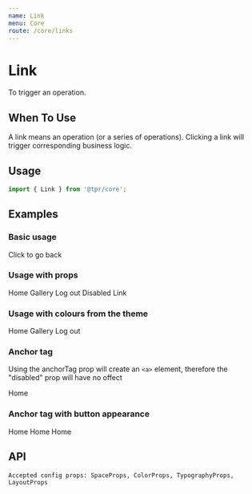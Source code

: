 ```yaml
---
name: Link
menu: Core
route: /core/links
---
```



# Link

To trigger an operation.

## When To Use

A link means an operation (or a series of operations). Clicking a link will trigger corresponding business logic.

## Usage

```js
import { Link } from '@tpr/core';
```

## Examples

### Basic usage

<Playground>
	<Link>Click to go back</Link>
</Playground>

### Usage with props

<Playground>
	<Link cfg={{ mr: 3 }}>Home</Link>
	<Link cfg={{ mr: 3 }}>Gallery</Link>
	<Link cfg={{ mr: 3 }} underline={true}>
		Log out
	</Link>
	<Link cfg={{ mr: 3 }} disabled>
		Disabled Link
	</Link>
</Playground>

### Usage with colours from the theme

<Playground>
	<Link cfg={{ mr: 3, color: 'danger.2' }}>Home</Link>
	<Link cfg={{ mr: 3, color: 'warning.1' }}>Gallery</Link>
	<Link cfg={{ mr: 3, color: 'success.1' }}>Log out</Link>
</Playground>

### Anchor tag

Using the anchorTag prop will create an `<a>` element, therefore the "disabled" prop will have no offect

<Playground>
	<Link
		cfg={{ mr: 3 }}
		anchorTag={true}
		href="http://www.google.com"
		target="_blank"
	>
		Home
	</Link>
</Playground>

### Anchor tag with button appearance

<Playground>
	<Link
		cfg={{ mr: 3 }}
		anchorTag={true}
		buttonAppearance={true}
		btnSize="large"
		href="http://www.google.com"
		target="_blank"
	>
		Home
	</Link>
	<Link
		cfg={{ mr: 3 }}
		anchorTag={true}
		buttonAppearance={true}
		btnSize="medium"
		intent="warning"
		href="http://www.google.com"
		target="_blank"
	>
		Home
	</Link>
	<Link
		cfg={{ mr: 3 }}
		anchorTag={true}
		buttonAppearance={true}
		btnSize="small"
		intent="danger"
		href="http://www.google.com"
		target="_blank"
	>
		Home
	</Link>
</Playground>

## API

```
Accepted config props: SpaceProps, ColorProps, TypographyProps, LayoutProps
```

<Props of={Link} />
